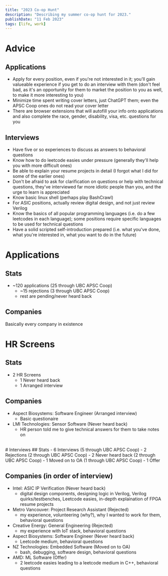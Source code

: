 ```yaml
---
title: "2023 Co-op Hunt"
description: "Describing my summer co-op hunt for 2023."
publishDate: "11 Feb 2023"
tags: [life, work]
---
```


# Advice

## Applications

- Apply for every position, even if you're not interested in it; you'll gain valueable experience if you get to do an interview with them (don't feel bad, as it's an opportunity for them to market the position to you as well, to make it more interesting to you)
- Minimize time spent writing cover letters, just ChatGPT them; even the APSC Coop ones do not read your cover letter
- There are browser extensions that will autofill your info onto applications and also complete the race, gender, disability, visa, etc. questions for you

## Interviews

- Have five or so experiences to discuss as answers to behavioral questions
- Know how to do leetcode easies under pressure (generally they'll help you with more difficult ones)
- Be able to explain your resume projects in detail (I forgot what I did for some of the earlier ones)
- Don't be afraid to ask for clarification on questions or help with technical questions, they've interviewed far more idiotic people than you, and the urge to learn is appreciated
- Know basic linux shell (perhaps play BashCrawl)
- For ASIC positions, actually review digital design, and not just review Verilog
- Know the basics of all popular programming languages (i.e. do a few leetcodes in each language); some positions require specific languages to be used for technical questions
- Have a solid scripted self-introduction prepared (i.e. what you've done, what you're interested in, what you want to do in the future)
  <br />

# Applications

## Stats

- ~120 applications (25 through UBC APSC Coop)
  - ~15 rejections (3 through UBC APSC Coop)
  - rest are pending/never heard back

## Companies

Basically every company in existence

# HR Screens

## Stats

- 2 HR Screens
  - 1 Never heard back
  - 1 Arranged interview

## Companies

- Aspect Biosystems: Software Engineer (Arranged interview)
  - Basic questionaire
- LMI Technologies: Sensor Software (Never heard back)
  - HR person told me to give technical answers for them to take notes on

<br /># Interviews ## Stats - 6 Interviews (5 through UBC APSC Coop) - 2 Rejections (2 through UBC APSC
Coop) - 2 Never heard back (2 through UBC APSC Coop) - 1 Moved on to OA (1 through UBC APSC Coop) - 1
Offer

## Companies (in order of interview)

- Intel: ASIC IP Verification (Never heard back)
  - digital design components, designing logic in Verilog, Verilog quirks/testbenches, Leetcode easies, in-depth explaination of FPGA resume projects
- Metro Vancouver: Project Research Assistant (Rejected)
  - my experience, volunteering (why?), why I wanted to work for them, behavioral questions
- Creative Energy: General Engineering (Rejected)
  - my experience with IoT stack, behavioral questions
- Aspect Biosystems: Software Engineer (Never heard back)
  - Leetcode medium, behavioral questions
- NZ Technologies: Embedded Software (Moved on to OA)
  - bash, debugging, software design, behavioral questions
- AMD: ML Software (Offer)
  - 2 leetcode easies leading to a leetcode medium in C++, behavioral questions
